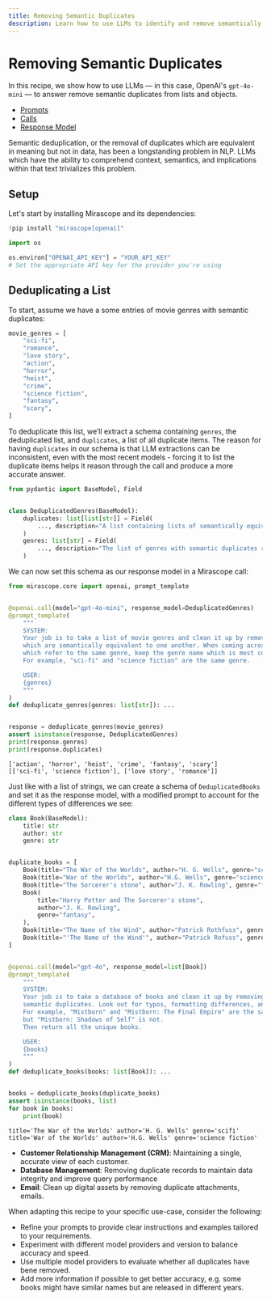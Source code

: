 ```yaml
---
title: Removing Semantic Duplicates
description: Learn how to use LLMs to identify and remove semantically equivalent items from lists and objects, solving a longstanding problem in natural language processing.
---
```


# Removing Semantic Duplicates

 In this recipe, we show how to use LLMs — in this case, OpenAI's `gpt-4o-mini` — to answer remove semantic duplicates from lists and objects.

<Info title="Mirascope Concepts Used" collapsible={true} defaultOpen={false}>
<ul>
<li><a href="/docs/mirascope/learn/prompts/">Prompts</a></li>
<li><a href="/docs/mirascope/learn/calls/">Calls</a></li>
<li><a href="/docs/mirascope/learn/response_models/">Response Model</a></li>
</ul>
</Info>

<Note title="Background">
<p>
Semantic deduplication, or the removal of duplicates which are equivalent in meaning but not in data, has been a longstanding problem in NLP. LLMs which have the ability to comprehend context, semantics, and implications within that text trivializes this problem.
</p>
</Note>

## Setup

Let's start by installing Mirascope and its dependencies:


```python
!pip install "mirascope[openai]"
```


```python
import os

os.environ["OPENAI_API_KEY"] = "YOUR_API_KEY"
# Set the appropriate API key for the provider you're using
```

## Deduplicating a List

To start, assume we have a some entries of movie genres with semantic duplicates:


```python
movie_genres = [
    "sci-fi",
    "romance",
    "love story",
    "action",
    "horror",
    "heist",
    "crime",
    "science fiction",
    "fantasy",
    "scary",
]
```

To deduplicate this list, we’ll extract a schema containing `genres`, the deduplicated list, and `duplicates`, a list of all duplicate items. The reason for having `duplicates` in our schema is that LLM extractions can be inconsistent, even with the most recent models - forcing it to list the duplicate items helps it reason through the call and produce a more accurate answer.



```python
from pydantic import BaseModel, Field


class DeduplicatedGenres(BaseModel):
    duplicates: list[list[str]] = Field(
        ..., description="A list containing lists of semantically equivalent items"
    )
    genres: list[str] = Field(
        ..., description="The list of genres with semantic duplicates removed"
    )
```


We can now set this schema as our response model in a Mirascope call:



```python
from mirascope.core import openai, prompt_template


@openai.call(model="gpt-4o-mini", response_model=DeduplicatedGenres)
@prompt_template(
    """
    SYSTEM:
    Your job is to take a list of movie genres and clean it up by removing items
    which are semantically equivalent to one another. When coming across multiple items
    which refer to the same genre, keep the genre name which is most commonly used.
    For example, "sci-fi" and "science fiction" are the same genre.

    USER:
    {genres}
    """
)
def deduplicate_genres(genres: list[str]): ...


response = deduplicate_genres(movie_genres)
assert isinstance(response, DeduplicatedGenres)
print(response.genres)
print(response.duplicates)
```

    ['action', 'horror', 'heist', 'crime', 'fantasy', 'scary']
    [['sci-fi', 'science fiction'], ['love story', 'romance']]



Just like with a list of strings, we can create a schema of `DeduplicatedBooks` and set it as the response model, with a modified prompt to account for the different types of differences we see:



```python
class Book(BaseModel):
    title: str
    author: str
    genre: str


duplicate_books = [
    Book(title="The War of the Worlds", author="H. G. Wells", genre="scifi"),
    Book(title="War of the Worlds", author="H.G. Wells", genre="science fiction"),
    Book(title="The Sorcerer's stone", author="J. K. Rowling", genre="fantasy"),
    Book(
        title="Harry Potter and The Sorcerer's stone",
        author="J. K. Rowling",
        genre="fantasy",
    ),
    Book(title="The Name of the Wind", author="Patrick Rothfuss", genre="fantasy"),
    Book(title="'The Name of the Wind'", author="Patrick Rofuss", genre="fiction"),
]


@openai.call(model="gpt-4o", response_model=list[Book])
@prompt_template(
    """
    SYSTEM:
    Your job is to take a database of books and clean it up by removing items which are
    semantic duplicates. Look out for typos, formatting differences, and categorizations.
    For example, "Mistborn" and "Mistborn: The Final Empire" are the same book 
    but "Mistborn: Shadows of Self" is not.
    Then return all the unique books.

    USER:
    {books}
    """
)
def deduplicate_books(books: list[Book]): ...


books = deduplicate_books(duplicate_books)
assert isinstance(books, list)
for book in books:
    print(book)
```

    title='The War of the Worlds' author='H. G. Wells' genre='scifi'
    title='War of the Worlds' author='H.G. Wells' genre='science fiction'


<Info title="Additional Real-World Examples">
<ul>
<li><b>Customer Relationship Management (CRM)</b>: Maintaining a single, accurate view of each customer.</li>
<li><b>Database Management</b>: Removing duplicate records to maintain data integrity and improve query performance</li>
<li><b>Email</b>: Clean up digital assets by removing duplicate attachments, emails.</li>
</ul>
</Info>

When adapting this recipe to your specific use-case, consider the following:

- Refine your prompts to provide clear instructions and examples tailored to your requirements.
- Experiment with different model providers and version to balance accuracy and speed.
- Use multiple model providers to evaluate whether all duplicates have bene removed.
- Add more information if possible to get better accuracy, e.g. some books might have similar names but are released in different years.

